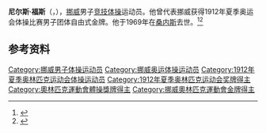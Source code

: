 {{NoteTA|G1=Sports}}
'''尼尔斯·福斯'''（{{lang-no|Nils Voss}}，{{bd|1886年|2月22日|1969年|10月7日}}），[[挪威|挪威]]男子[[竞技体操|竞技体操]]运动员。他曾代表挪威获得1912年夏季奥运会体操比赛男子团体自由式金牌。他于1969年在[[桑内斯|桑内斯]]去世。<ref>{{Cite web|title=Nils VOSS|url=https://www.olympic.org/nils-voss|accessdate=2021-03-30|work=International Olympic Committee|archive-date=2017-11-17|archive-url=https://web.archive.org/web/20171117002902/https://www.olympic.org/Nils-Voss|dead-url=no}}</ref><ref>{{cite web|url=https://www.olympedia.org/athletes/30858|title=Nils Voss|work=Olympedia|accessdate=2021-03-31|archive-date=2021-04-16|archive-url=https://web.archive.org/web/20210416161542/https://www.olympedia.org/athletes/30858|dead-url=no}}</ref>

== 参考资料 ==
{{reflist}}

{{Authority control}}
{{DEFAULTSORT:Voss, Nils}}
[[Category:挪威男子体操运动员|Category:挪威男子体操运动员]]
[[Category:挪威奥运体操运动员|Category:挪威奥运体操运动员]]
[[Category:1912年夏季奥林匹克运动会体操运动员|Category:1912年夏季奥林匹克运动会体操运动员]]
[[Category:1912年夏季奥林匹克运动会奖牌得主|Category:1912年夏季奥林匹克运动会奖牌得主]]
[[Category:奧林匹克運動會體操獎牌得主|Category:奧林匹克運動會體操獎牌得主]]
[[Category:挪威奧林匹克運動會金牌得主|Category:挪威奧林匹克運動會金牌得主]]
